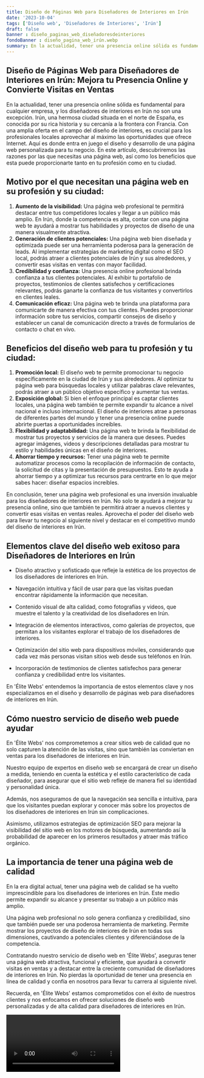 ```yaml
---
title: Diseño de Páginas Web para Diseñadores de Interiores en Irún
date: '2023-10-04'
tags: ['Diseño web', 'Diseñadores de Interiores', 'Irún']
draft: false
banner : diseño_paginas_web_diseñadoresdeinteriores
fondoBanner : diseño_pagina_web_irún.webp
summary: En la actualidad, tener una presencia online sólida es fundamental para cualquier empresa, y los diseñadores de interiores en Irún no son una excepción. Irún, una hermosa ciudad situada en el norte de España, es conocida por su rica historia y su cercanía a la frontera con Francia. Con una amplia oferta en el campo del diseño de interiores, es crucial para los profesionales locales aprovechar al máximo las oportunidades que ofrece Internet. Aquí es donde entra en juego el diseño y desarrollo de una página web personalizada para tu negocio. En este artículo, descubriremos las razones por las que necesitas una página web, así como los beneficios que esta puede proporcionarte tanto en tu profesión como en tu ciudad.
---
```


## **Diseño de Páginas Web para Diseñadores de Interiores en Irún: Mejora tu Presencia Online y Convierte Visitas en Ventas**

En la actualidad, tener una presencia online sólida es fundamental para cualquier empresa, y los diseñadores de interiores en Irún no son una excepción. Irún, una hermosa ciudad situada en el norte de España, es conocida por su rica historia y su cercanía a la frontera con Francia. Con una amplia oferta en el campo del diseño de interiores, es crucial para los profesionales locales aprovechar al máximo las oportunidades que ofrece Internet. Aquí es donde entra en juego el diseño y desarrollo de una página web personalizada para tu negocio. En este artículo, descubriremos las razones por las que necesitas una página web, así como los beneficios que esta puede proporcionarte tanto en tu profesión como en tu ciudad.

## **Motivo por el que necesitan una página web en su profesión y su ciudad:**
1. **Aumento de la visibilidad:** Una página web profesional te permitirá destacar entre tus competidores locales y llegar a un público más amplio. En Irún, donde la competencia es alta, contar con una página web te ayudará a mostrar tus habilidades y proyectos de diseño de una manera visualmente atractiva.
2. **Generación de clientes potenciales:** Una página web bien diseñada y optimizada puede ser una herramienta poderosa para la generación de leads. Al implementar estrategias de marketing digital como el SEO local, podrás atraer a clientes potenciales de Irún y sus alrededores, y convertir esas visitas en ventas con mayor facilidad.
3. **Credibilidad y confianza:** Una presencia online profesional brinda confianza a tus clientes potenciales. Al exhibir tu portafolio de proyectos, testimonios de clientes satisfechos y certificaciones relevantes, podrás ganarte la confianza de tus visitantes y convertirlos en clientes leales.
4. **Comunicación eficaz:** Una página web te brinda una plataforma para comunicarte de manera efectiva con tus clientes. Puedes proporcionar información sobre tus servicios, compartir consejos de diseño y establecer un canal de comunicación directo a través de formularios de contacto o chat en vivo.

## **Beneficios del diseño web para tu profesión y tu ciudad:**
1. **Promoción local:** El diseño web te permite promocionar tu negocio específicamente en la ciudad de Irún y sus alrededores. Al optimizar tu página web para búsquedas locales y utilizar palabras clave relevantes, podrás atraer a un público objetivo específico y aumentar tus ventas.
2. **Exposición global:** Si bien el enfoque principal es captar clientes locales, una página web también te permite expandir tu alcance a nivel nacional e incluso internacional. El diseño de interiores atrae a personas de diferentes partes del mundo y tener una presencia online puede abrirte puertas a oportunidades increíbles.
3. **Flexibilidad y adaptabilidad:** Una página web te brinda la flexibilidad de mostrar tus proyectos y servicios de la manera que desees. Puedes agregar imágenes, videos y descripciones detalladas para mostrar tu estilo y habilidades únicas en el diseño de interiores.
4. **Ahorrar tiempo y recursos:** Tener una página web te permite automatizar procesos como la recopilación de información de contacto, la solicitud de citas y la presentación de presupuestos. Esto te ayuda a ahorrar tiempo y a optimizar tus recursos para centrarte en lo que mejor sabes hacer: diseñar espacios increíbles.

En conclusión, tener una página web profesional es una inversión invaluable para los diseñadores de interiores en Irún. No solo te ayudará a mejorar tu presencia online, sino que también te permitirá atraer a nuevos clientes y convertir esas visitas en ventas reales. Aprovecha el poder del diseño web para llevar tu negocio al siguiente nivel y destacar en el competitivo mundo del diseño de interiores en Irún.

<GifSeo />

<Cta />

## Elementos clave del diseño web exitoso para Diseñadores de Interiores en Irún

- Diseño atractivo y sofisticado que refleje la estética de los proyectos de los diseñadores de interiores en Irún.

- Navegación intuitiva y fácil de usar para que las visitas puedan encontrar rápidamente la información que necesitan.

- Contenido visual de alta calidad, como fotografías y videos, que muestre el talento y la creatividad de los diseñadores en Irún.

- Integración de elementos interactivos, como galerías de proyectos, que permitan a los visitantes explorar el trabajo de los diseñadores de interiores.

- Optimización del sitio web para dispositivos móviles, considerando que cada vez más personas visitan sitios web desde sus teléfonos en Irún.

- Incorporación de testimonios de clientes satisfechos para generar confianza y credibilidad entre los visitantes.

En 'Élite Webs' entendemos la importancia de estos elementos clave y nos especializamos en el diseño y desarrollo de páginas web para diseñadores de interiores en Irún.

## Cómo nuestro servicio de diseño web puede ayudar

En 'Élite Webs' nos comprometemos a crear sitios web de calidad que no solo capturen la atención de las visitas, sino que también las conviertan en ventas para los diseñadores de interiores en Irún. 

Nuestro equipo de expertos en diseño web se encargará de crear un diseño a medida, teniendo en cuenta la estética y el estilo característico de cada diseñador, para asegurar que el sitio web refleje de manera fiel su identidad y personalidad única.

Además, nos aseguramos de que la navegación sea sencilla e intuitiva, para que los visitantes puedan explorar y conocer más sobre los proyectos de los diseñadores de interiores en Irún sin complicaciones.

Asimismo, utilizamos estrategias de optimización SEO para mejorar la visibilidad del sitio web en los motores de búsqueda, aumentando así la probabilidad de aparecer en los primeros resultados y atraer más tráfico orgánico.

## La importancia de tener una página web de calidad

En la era digital actual, tener una página web de calidad se ha vuelto imprescindible para los diseñadores de interiores en Irún. Este medio permite expandir su alcance y presentar su trabajo a un público más amplio.

Una página web profesional no solo genera confianza y credibilidad, sino que también puede ser una poderosa herramienta de marketing. Permite mostrar los proyectos de diseño de interiores de Irún en todas sus dimensiones, cautivando a potenciales clientes y diferenciándose de la competencia.

Contratando nuestro servicio de diseño web en 'Élite Webs', aseguras tener una página web atractiva, funcional y eficiente, que ayudará a convertir visitas en ventas y a destacar entre la creciente comunidad de diseñadores de interiores en Irún. No pierdas la oportunidad de tener una presencia en línea de calidad y confía en nosotros para llevar tu carrera al siguiente nivel.

Recuerda, en 'Élite Webs' estamos comprometidos con el éxito de nuestros clientes y nos enfocamos en ofrecer soluciones de diseño web personalizadas y de alta calidad para diseñadores de interiores en Irún.

<Video />

<CtaBot job='Diseñadores de Interiores' city='Irún'/>

<Gmaps query='Irún+españa+maps' />